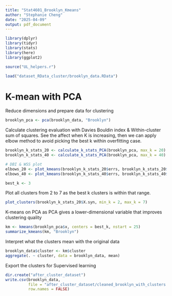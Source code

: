 ---
title: "Stat4601_Brooklyn_Kmeans"
author: "Stephanie Cheng"
date: "2025-04-09"
output: pdf_document
---

```{r setup, include=FALSE}
library(dplyr)
library(tidyr)
library(stats)
library(here)
library(ggplot2)

source("UL_helpers.r")

load("dataset_RData_cluster/brooklyn_data.RData")
```

# K-mean with PCA
Reduce dimensions and prepare data for clustering
```{r PCA}
brooklyn_pca <- pca(brooklyn_data, "Brooklyn")
```

Calculate clustering evaluation with Davies Bouldin index & Within-cluster sum of squares.
See the affect when K is increasing, then we can apply elbow method to avoid 
picking the best k within overfitting case. 
```{r Clustering Metrics}
brooklyn_k_stats_20 <- calculate_k_stats_PCA(brooklyn_pca, max_k = 20)
brooklyn_k_stats_40 <- calculate_k_stats_PCA(brooklyn_pca, max_k = 40)

# DBI & WSS plot
elbows_20 <- plot_kmeans(brooklyn_k_stats_20$errs, brooklyn_k_stats_20$DBI)
elbows_40 <- plot_kmeans(brooklyn_k_stats_40$errs, brooklyn_k_stats_40$DBI)
```

```{r Best K cluster}
best_k <- 3
```

Plot all clusters from 2 to 7 as the best k clusters is within that range. 
```{r K Clustering Plot}
plot_clusters(brooklyn_k_stats_20$X.syn, min_k = 2, max_k = 7)
```

K-means on PCA as PCA gives a lower-dimensional variable that improves
clustering quality
```{r perform k with Optimal K}
km <- kmeans(brooklyn_pca$x, centers = best_k, nstart = 25)
summarize_kmeans(km, "Brooklyn")
```

Interpret what the clusters mean with the original data
```{r Summarize Cluster}
brooklyn_data$cluster <- km$cluster
aggregate(. ~ cluster, data = brooklyn_data, mean)
```

Export the clusters for Supervised learning 
```{r export}
dir.create("after_cluster_dataset")
write.csv(brooklyn_data, 
          file = "after_cluster_dataset/cleaned_brooklyn_with_clusters.csv", 
          row.names = FALSE)
```